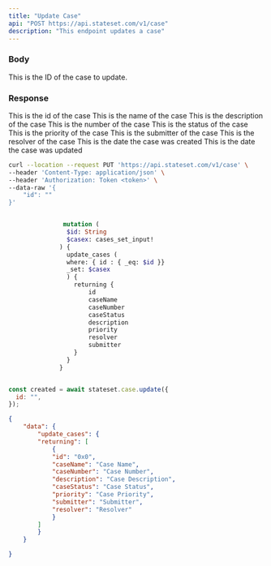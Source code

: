 ```yaml
---
title: "Update Case"
api: "POST https://api.stateset.com/v1/case"
description: "This endpoint updates a case"
---
```


### Body

<ParamField body="id" type="string">
  This is the ID of the case to update.

</ParamField>

### Response

<ResponseField name="id" type="string">
  This is the id of the case
</ResponseField>

<ResponseField name="caseName" type="string">
  This is the name of the case
</ResponseField>

<ResponseField name="description" type="string">
  This is the description of the case
</ResponseField>

<ResponseField name="caseNumber" type="string">
  This is the number of the case
</ResponseField>

<ResponseField name="caseStatus" type="string">
  This is the status of the case
</ResponseField>

<ResponseField name="priority" type="string">
  This is the priority of the case
</ResponseField>

<ResponseField name="submitter" type="string">
  This is the submitter of the case
</ResponseField>

<ResponseField name="resolver" type="string">
  This is the resolver of the case
</ResponseField>

<ResponseField name="createdDate" type="string">
  This is the date the case was created
</ResponseField>

<ResponseField name="updatedDate" type="string">
  This is the date the case was updated
</ResponseField>


<RequestExample>

```bash cURL
curl --location --request PUT 'https://api.stateset.com/v1/case' \
--header 'Content-Type: application/json' \
--header 'Authorization: Token <token>' \
--data-raw '{
    "id": ""
}'
```

```graphQL GraphQL

               mutation (
                $id: String
                $casex: cases_set_input!
              ) {
                update_cases (
                where: { id : { _eq: $id }}
                _set: $casex
                ) {
                  returning {
                      id
                      caseName
                      caseNumber
                      caseStatus
                      description
                      priority
                      resolver
                      submitter
                  }
                }
              }
```

```javascript Node.js

const created = await stateset.case.update({
  id: "",
});

```

</RequestExample>

<ResponseExample>

```json Response
{
    "data": {
        "update_cases": {
        "returning": [
            {
            "id": "0x0",
            "caseName": "Case Name",
            "caseNumber": "Case Number",
            "description": "Case Description",
            "caseStatus": "Case Status",
            "priority": "Case Priority",
            "submitter": "Submitter",
            "resolver": "Resolver"
            }
        ]
        }
    }

}
```

</ResponseExample>

